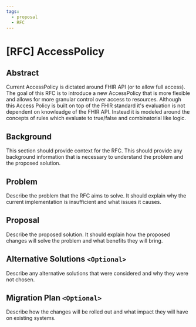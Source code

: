 ```yaml
---
tags:
  - proposal
  - RFC
---
```


# [RFC] AccessPolicy

## Abstract

Current AccessPolicy is dictated around FHIR API (or to allow full access). 
The goal of this RFC is to introduce a new AccessPolicy that is more flexible and allows for more granular control over access to resources.
Although this Access Policy is built on top of the FHIR standard it's evaluation is not dependent on knowleadge of the FHIR API.
Instead it is modeled around the concepts of rules which evaluate to true/false and combinatorial like logic.

## Background
This section should provide context for the RFC. This should provide any background information that is necessary to understand the problem and the proposed solution.

## Problem
Describe the problem that the RFC aims to solve. It should explain why the current implementation is insufficient and what issues it causes.

## Proposal
Describe the proposed solution. It should explain how the proposed changes will solve the problem and what benefits they will bring.

## Alternative Solutions `<Optional>`
Describe any alternative solutions that were considered and why they were not chosen.

## Migration Plan `<Optional>`
Describe how the changes will be rolled out and what impact they will have on existing systems.